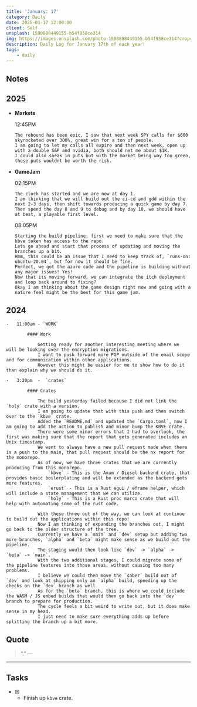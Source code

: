 ```yaml
---
title: 'January: 17'
category: Daily
date: 2025-01-17 12:00:00
client: Self
unsplash: 1590880449155-b54f958ce314
img: https://images.unsplash.com/photo-1590880449155-b54f958ce314?crop=entropy&cs=srgb&fm=jpg&ixid=MnwzNjM5Nzd8MHwxfHJhbmRvbXx8fHx8fHx8fDE2ODE3NDg2ODY&ixlib=rb-4.0.3&q=85
description: Daily Log for January 17th of each year!
tags:
    - daily
---
```


## Notes

## 2025

-   **Markets**

    12:45PM

        The rebound has been epic, I saw that next week SPY calls for $600 skyrocketed over 300%, great win for a ton of people.
        I am going to let my calls all expire and then next week, open up with a double S&P and nvidia, both should net me about $1K.
        I could also sneak in puts but with the market being way too green, those puts wouldnt be worth the risk.

-   **GameJam**

    02:15PM

        The clock has started and we are now at day 1.
        I am thinking that we will build out the ci-cd and gdd within the next 2-3 days, then shift towards producing a quick game by day 7.
        Then spend the day 8 and 9 to debug and by day 10, we should have at best, a playable first level.

    08:05PM

        Starting the build pipeline, first we need to make sure that the kbve token has access to the repo.
        Lets go ahead and start that process of updating and moving the branches up a bit.
        Hmm, this could be an issue that I need to keep track of, `runs-on: ubuntu-20.04`, but for now it should be fine.
        Perfect, we got the azure code and the pipeline is building without any major issues! Yes!
        Now that its moving forward, we can integrate the itch deployment and loop back around to fixing?
        Okay I am thinking about the game design right now and going with a nature feel might be the best for this game jam.
    

## 2024

    -   11:00am - `WORK`

            #### Work

                Getting ready for another interesting meeting where we will be looking over the encryption migrations.
                I want to push forward more PGP outside of the email scope and for communication within other applications.
                However this might be easier for me to show how to do it than explain why we should do it.

    -   3:20pm  -  `crates`

            #### Crates

                The build yesterday failed because I did not link the `holy` crate with a version.
                I am going to update that with this push and then switch over to the `kbve` crate.
                Added the `README.md` and updated the `Cargo.toml`, now I am going to add the action to publish and minor bump the KBVE crate.
                There were some minor errors that I had to overlook, the first was making sure that the report that gets generated includes an Unix timestamp.
                We want to always have a new pull request made when there is a push to the main, that pull request should be the nx report for the monorepo.
                As of now, we have three crates that we are currently producing from this monorepo.
                    `kbve` - This is the Axum / Diesel backend crate, that provides basic boilerplating and will be extended as the backend gets more features.
                    `erust` - This is a Rust egui / eframe helper, which will include a state management that we can utilize.
                    `holy` - This is a Rust proc marco crate that will help with automating some of the rust code.

                With these three out of the way, we can look at continue to build out the applications within this repo!
                Now I am thinking of expanding the branches out, I might go back to the older structure of the tree.
                Currently we have a `main` and `dev` setup but adding two more branches, `alpha` and `beta` might make sense as we build out the pipeline.
                The staging would then look like `dev` -> `alpha` -> `beta` -> `main`.
                With the two additional stages, I could migrate some of the pipeline features into those areas, without causing too many problems.
                I believe we could then move the `saber` build out of `dev` and look at shipping only an `alpha` build, speeding up the checks on the `dev` branch as well.
                As for the `beta` branch, this is where we could include the WASM / JS embed builds that would then go back into the `dev` branch to prepare for production.
                The cycle feels a bit weird to write out, but it does make sense in my head. 
                I just need to make sure everything adds up before splitting the branch up a bit more.

                

## Quote

> “.”
> — <cite></cite>

---

## Tasks

-   [x] -   Finish up `kbve` crate.
            